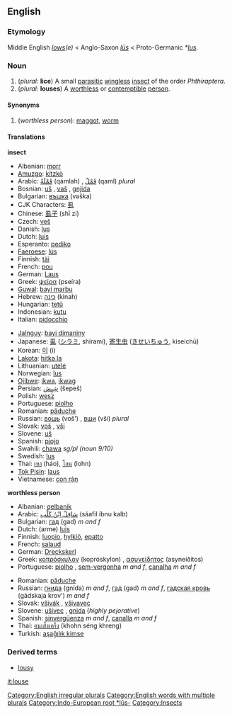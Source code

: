 {{wikipedia}}
==English==

===Etymology===
Middle English ''[[lows]](e)'' < Anglo-Saxon ''[[lus|lūs]]'' < Proto-Germanic ''*[[lus]]''.

===Noun===
{{en-noun2|'''louse'''|'''[[lice]] '''or''' [[louses]]'''}}

# (''plural:'' '''lice''') A small [[parasitic]] [[wingless]] [[insect]] of the order ''Phthiraptera''.
# (''plural:'' '''louses''') A [[worthless]] or [[contemptible]] [[person]].

====Synonyms====
#(''worthless person''): [[maggot]], [[worm]]

====Translations====
'''insect'''
{{top}}
*Albanian: [[morr]]
*[[Amuzgo]]: [[kítzkò]]
*Arabic: [[قملة|قَمْلَةٌ]] (qámlah) {{f}}, [[قمل|قَمْلٌ]] (qaml) ''plural''
*Bosnian: [[uš]] {{f}}, [[vaš]] {{f}}, [[gnjida]] {{f}}
*Bulgarian: [[въшка]] (vəška) {{f}}
*CJK Characters: [[虱]]
*Chinese: [[虱子]] (shī zi)
*Czech: [[veš]] {{f}}
*Danish: [[lus]] {{c}}
*Dutch: [[luis#Dutch|luis]] {{f}}
*Esperanto: [[pediko]]
*[[Faeroese]]: [[lús]]
*Finnish: [[täi]]
*French: [[pou]] {{m}}
*German: [[Laus]] {{f}}
*Greek: [[ψείρα]] (pseíra) {{f}}
*[[Guwal]]: [[bayi marbu]]
*Hebrew: [[כינה]] (kinah) {{f}}
*Hungarian: [[tetű]]
*Indonesian: [[kutu]]
*Italian: [[pidocchio]] {{m}}
{{mid}}
*[[Jalnguy]]: [[bayi dimaniny]]
*Japanese: [[虱]] ([[シラミ]], shirami), [[寄生虫]] ([[きせいちゅう]], kiseichū)
*Korean: [[이]] (i)
*[[Lakota]]: [[hitka la]]
*Lithuanian: [[utėlė]] {{f}}
*Norwegian: [[lus]] {{c}}
*[[Ojibwe]]: [[ikwa]], [[ikwag]] {{p}}
*Persian: [[شپش|شِپِش]] (šepeš)
*Polish: [[wesz]] {{f}}
*Portuguese: [[piolho]] {{m}}
*Romanian: [[păduche]] {{m}}
*Russian: [[вошь]] (voš') {{f}}, [[вши]] (vši) ''plural''
*Slovak: [[voš]] {{f}}, [[vši]] {{p}}
*Slovene: [[uš]] {{f}}
*Spanish: [[piojo]] {{m}}
*Swahili: [[chawa]] ''sg/pl (noun 9/10)''
*Swedish: [[lus]] {{c}}
*Thai: [[เหา]] (háo), [[โลน]] (lohn)
*[[Tok Pisin]]: [[laus]]
*Vietnamese: [[con rận]]
{{bottom}}

'''worthless person'''
{{top}}
*Albanian: [[qelbanik]]
*Arabic: [[سافل ابن كلب|سَافِلٌ اِبْنُ كَلْب]] (sáafil íbnu kalb) {{m}}
*Bulgarian: [[гад]] (gad) ''m and f''
*Dutch: (arme) [[luis]] {{m}}
*Finnish: [[luopio]], [[hylkiö]], [[epatto]]
*French: [[salaud]] {{m}}
*German: [[Dreckskerl]] {{m}}
*Greek: [[κοπρόσκυλον]] (kopróskylon) {{n}}, [[ασυνείδητος]] (asyneíðitos) {{m}}
*Portuguese: [[piolho]] {{m}}, [[sem-vergonha]] ''m and f'', [[canalha]] ''m and f''
{{mid}}
*Romanian: [[păduche]] {{m}}
*Russian: [[гнида]] (gnída) ''m and f'', [[гад]] (gad) ''m and f'', [[гадская кровь]] (gádskaja krov') ''m and f''
*Slovak: [[všivák]] {{m}}, [[všivavec]] {{m}}
*Slovene: [[ušivec]] {{m}}, [[gnida]] {{f}} (''highly pejorative'')
*Spanish: [[sinvergüenza]] ''m and f'', [[canalla]] ''m and f''
*Thai: [[คนเส็งเคร็ง]] (khohn séng khreng)
*Turkish: [[aşağılık kimse]]
{{bottom}}

===Derived terms===
*[[lousy]]

[[Category:English irregular plurals]]
[[Category:English words with multiple plurals]]
[[Category:Indo-European root *lūs-]]
[[Category:Insects]]

[[it:louse]]